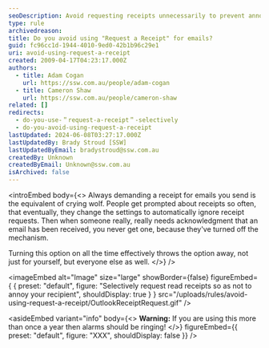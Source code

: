 ```yaml
---
seoDescription: Avoid requesting receipts unnecessarily to prevent annoying recipients and ensure effective communication.
type: rule
archivedreason:
title: Do you avoid using "Request a Receipt" for emails?
guid: fc96cc1d-1944-4010-9ed0-42b1b96c29e1
uri: avoid-using-request-a-receipt
created: 2009-04-17T04:23:17.000Z
authors:
  - title: Adam Cogan
    url: https://ssw.com.au/people/adam-cogan
  - title: Cameron Shaw
    url: https://ssw.com.au/people/cameron-shaw
related: []
redirects:
  - do-you-use-＂request-a-receipt＂-selectively
  - do-you-avoid-using-request-a-receipt
lastUpdated: 2024-06-08T03:27:17.000Z
lastUpdatedBy: Brady Stroud [SSW]
lastUpdatedByEmail: bradystroud@ssw.com.au
createdBy: Unknown
createdByEmail: Unknown@ssw.com.au
isArchived: false
---
```


<introEmbed
  body={<>
Always demanding a receipt for emails you send is the equivalent of crying wolf. People get prompted about receipts so often, that eventually, they change the settings to automatically ignore receipt requests. Then when someone really, really needs acknowledgment that an email has been received, you never get one, because they've turned off the mechanism.

Turning this option on all the time effectively throws the option away, not just for yourself, but everyone else as well.
  </>}
/>

<imageEmbed
  alt="Image"
  size="large"
  showBorder={false}
  figureEmbed={ {
    preset: "default",
    figure: "Selectively request read receipts so as not to annoy your recipient",
    shouldDisplay: true
  } }
  src="/uploads/rules/avoid-using-request-a-receipt/OutlookReceiptRequest.gif"
/>

<asideEmbed
  variant="info"
  body={<>
    **Warning:** If you are using this more than once a year then alarms should be ringing!
  </>}
  figureEmbed={{
    preset: "default",
    figure: "XXX",
    shouldDisplay: false
  }}
/>

